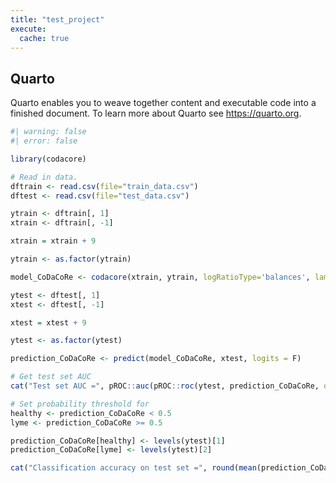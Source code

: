 ```yaml
---
title: "test_project"
execute:
  cache: true
---
```


## Quarto

Quarto enables you to weave together content and executable code into a finished document. To learn more about Quarto see <https://quarto.org>.

```r
#| warning: false
#| error: false

library(codacore)

# Read in data.
dftrain <- read.csv(file="train_data.csv")
dftest <- read.csv(file="test_data.csv")

ytrain <- dftrain[, 1]
xtrain <- dftrain[, -1]

xtrain = xtrain + 9

ytrain <- as.factor(ytrain)

model_CoDaCoRe <- codacore(xtrain, ytrain, logRatioType='balances', lambda=0)

ytest <- dftest[, 1]
xtest <- dftest[, -1]

xtest = xtest + 9

ytest <- as.factor(ytest)

prediction_CoDaCoRe <- predict(model_CoDaCoRe, xtest, logits = F)

# Get test set AUC
cat("Test set AUC =", pROC::auc(pROC::roc(ytest, prediction_CoDaCoRe, quiet = T)))

# Set probability threshold for
healthy <- prediction_CoDaCoRe < 0.5
lyme <- prediction_CoDaCoRe >= 0.5

prediction_CoDaCoRe[healthy] <- levels(ytest)[1]
prediction_CoDaCoRe[lyme] <- levels(ytest)[2]

cat("Classification accuracy on test set =", round(mean(prediction_CoDaCoRe == ytest), 2))
```
